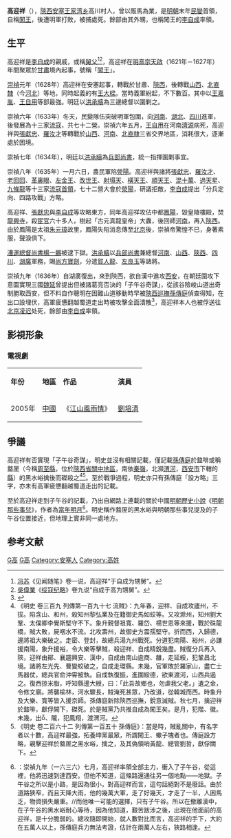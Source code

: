 '''高迎祥'''（{{bd|||1636年||catIdx=G高}}），[[陝西|陝西]][[安塞|安塞]][[坪桥镇|王家湾乡]]高川村人，曾以販馬為業，是[[明朝|明朝]]末年[[民變|民變]]首領，自稱[[闖王|闖王]]，後遭明軍打敗，被捕處死。餘部由其外甥，也稱闖王的[[李自成|李自成]]率領。

== 生平 ==
高迎祥是[[李自成|李自成]]的親戚，或稱[[舅父|舅父]]<ref>[[冯苏|冯苏]]《见闻随笔》卷一说，高迎祥“于自成为甥舅”。</ref><ref>[[吳偉業|吳偉業]]《[[绥寇纪略|绥寇纪略]]》卷九说“自成于高为甥舅”。</ref>，高迎祥在[[明熹宗|明熹宗]][[天启_(明朝)|天啟]]（1621年－1627年）年間聚眾於[[甘肅|甘肅]]境內起事，號稱「[[闖王|闖王]]」。

[[崇禎|崇禎]]元年（1628年）高迎祥在安塞起事，轉戰於甘肅、[[陝西|陝西]]，後轉戰[[山西|山西]]、[[北直隸|北直隸]]（今[[河北|河北]]）等地，同時起義的有[[王大樑|王大樑]]。當時義軍紛起，不下數百。其中以[[王嘉胤|王嘉胤]]、[[王自用|王自用]]等部最強。明廷以[[洪承疇|洪承疇]]為三邊總督以圍剿之。

崇禎六年（1633年）冬天，民變隊伍突破明軍包圍，向[[河南|河南]]、[[湖北|湖北]]、[[四川|四川]]進軍，後發展為十三家[[流寇|流寇]]，共七十二營。崇禎六年五月，[[王自用|王自用]]在河南[[濟源|濟源]]病死，高迎祥與[[張獻忠|張獻忠]]、[[羅汝才|羅汝才]]等轉戰於[[山西|山西]]、[[河南|河南]]、[[北直隸|北直隸]]三省交界地區，消耗很大，逐漸處於困境。

崇禎七年（1634年），明廷以[[洪承疇|洪承疇]]為[[兵部尚書|兵部尚書]]，統一指揮圍剿事宜。

崇禎八年（1635年）一月六日，農民軍陷[[滎陽|滎陽]]。高迎祥與諸將[[張獻忠|張獻忠]]、[[羅汝才|羅汝才]]、[[老回回|老回回]]、[[革裏眼|革裏眼]]、[[左金王|左金王]]、[[改世王|改世王]]、[[射塌天|射塌天]]、[[橫天王|橫天王]]、[[順天王|順天王]]、[[混十萬|混十萬]]、[[過天星|過天星]]、[[九條龍|九條龍]]等十三家[[流寇|流寇]][[首領|首領]]，七十二營大會於[[滎陽|滎陽]]，研議拒敵，[[李自成|李自成]]提出「分兵定向、四路攻戰」方略。

高迎祥、[[張獻忠|張獻忠]]與[[李自成|李自成]]等攻略東方，同年高迎祥攻佔中都[[鳳陽|鳳陽]]，毀皇陵樓殿，焚[[龍興寺|龍興寺]]，殺[[宦官|宦官]]六十多人，樹起「古元真龍皇帝」大纛，後回師[[河南|河南]]，再入[[陝西|陝西]]。由於鳳陽是太祖[[朱元璋|朱元璋]]故里，鳳陽失陷消息傳至[[北京|北京]]後，崇禎帝驚惶不已，身著素服，聲淚俱下。

[[漕運總督|漕運總督]][[尚書|尚書]][[楊一鵬|楊一鵬]]被逮下獄。[[洪承疇|洪承疇]]以[[兵部尚書|兵部尚書]]兼總督[[河南|河南]]、[[山西|山西]]、[[陝西|陝西]]、[[四川|四川]]、[[湖廣|湖廣]]軍務，賜[[尚方寶劍|尚方寶劍]]，分遣[[賀人龍|賀人龍]]、[[左良玉|左良玉]]等諸將。

崇禎九年（1636年）自湖廣復出，來到陝西，欲自漢中進攻[[西安|西安]]，在朝廷圍攻下意圖實現三國[[魏延|魏延]]曾提出但被諸葛亮否決的「子午谷奇謀」，從該谷險峻山道出奇制勝取西安，但不料自作聰明在困難山道移動時早被[[陝西巡撫|陝西巡撫]][[孫傳庭|孫傳庭]]偵查得知，在出口設埋伏，高軍疲憊翻越蜀道走出時被攻擊全面潰散<ref>{{Cite web |url=http://culture.dwnews.com/history/big5/news/2017-07-04/59823547.html |title=多維-闖王高迎祥證明了魏延的錯誤  |accessdate=2018-08-31 |archive-date=2018-08-31 |archive-url=https://web.archive.org/web/20180831072023/http://culture.dwnews.com/history/big5/news/2017-07-04/59823547.html |dead-url=no }}</ref>，高迎祥本人也被俘送往[[顺天府|北京]][[凌迟|凌迟]]处死，餘部由[[李自成|李自成]]率領。

== 影視形象 ==
===電視劇===
{| class="wikitable" 
|-  style="background:cornflowerblue; color:white; text-align:center;"
|'''年份'''||'''地區'''||'''作品'''||'''演員'''
|-
|2005年|| [[中國|中國]]||《[[江山風雨情|江山風雨情]]》|| [[劉培清|劉培清]]
|}

== 爭議 ==
高迎祥有否實現「子午谷奇謀」，明史並沒有相關記載，僅記載[[孫傳庭|孫傳庭]]於盩啡或稱盩厔（今稱[[周至縣|周至縣]]，位於[[陝西省|陝西省]][[渭河平原|關中地區]]，南依[[秦嶺|秦嶺]]，北瀕[[渭河|渭河]]，[[西安市|西安市]]下轄的[[縣|縣]]）的黑水峪擒後而磔殺之<ref>《明史 卷三百九 列傳第一百九十七 流賊》：九年春，迎祥、自成攻廬州，不拔。陷含山、和州，殺知州黎弘業及在籍御史馬如蛟等。又攻滁州，知州劉大鞏、太僕卿李覺斯堅守不下。象升親督祖寬、羅岱、楊世恩等來援，戰於硃龍橋，賊大敗，屍咽水不流。北攻壽州，故御史方震孺堅守。折而西，入歸德，邊將祖大樂破之。走密、登封，故總兵湯九州戰死。分道犯南陽、裕州，必謙援南陽，象升援裕，令大樂等擊賊，殺迎祥、自成精銳幾盡。賊復分兵再入陝，迎祥由鄖、襄趨興安、漢中，自成由南山逾商、雒，走延綏，犯鞏昌北境。諸將左光先、曹變蛟破之，自成走環縣。未幾，官軍敗於羅家山，盡亡士馬器仗，總兵官俞沖霄被執。自成執復振，進圍綏德，欲東渡河，山西兵遏之。復西掠米脂，呼知縣邊大綬，曰：「此吾故鄉也，勿虐我父老。」遺之金，令修文廟。將襲榆林，河水驟長，賊淹死甚眾，乃改道，從韓城而西。時象升及大樂、寬等皆入援京師。孫傳庭新除陝西巡撫，銳意滅賊。秋七月，擒迎祥於盩啡，獻俘闕下，磔死。於是賊黨乃共推自成為闖王矣。是月，犯階、徽。未幾，出、隴，犯鳳翔，渡渭河。</ref><ref>《明史 卷二百六十二 列傳第一百五十 孫傳庭》：當是時，賊亂關中，有名字者以十數，高迎祥最強，拓養坤黨最眾，所謂闖王、蠍子塊者也。傳庭設方略，親擊迎祥於盩厔之黑水峪，擒之，及其偽領哨黃龍、總管劉哲，獻俘闕下。</ref>。至於戰爭過程，明史亦只有孫傳庭「設方略」三字，亦未有高軍疲憊翻越蜀道走出的記載。

至於高迎祥走到子午谷的記載，乃出自網路上連載的關於中國[[明朝|明朝]][[歷史小說|歷史小說]]《[[明朝那些事兒|明朝那些事兒]]》，作者為[[當年明月|當年明月]]<ref>{{Cite web |url=https://hetubook.com/book2/170/4731.html |title=《明朝那些事兒(柒)·大結局 第十七章 奇跡 子午谷》}}：崇禎九年（一六三六）七月，高迎祥率領全部主力，衝入了子午谷，從這裡，他將迅速到達西安。但他不知道，這條路還通往另一個地點——地獄。子午谷之所以是小路，是因為很小，對高迎祥而言，這句話絕對不是廢話。由於道路狹窄，而且天降大雨，他的幾萬大軍，走了好幾天，才走了一半，人困馬乏，物資損失嚴重。//而他唯一可能的選擇，只有子午谷。所以在撤離漢中，在子午谷的黑水峪耐心等待，因為他知道，艱苦跋涉之後，出現在他面前的高迎祥，是十分脆弱的。總攻隨即開始，就人數對比而言，高迎祥的手下，大約在五萬人以上，孫傳庭兵力無法考證，估計在兩萬人左右，狹路相逢。</ref>。明史稱作盩厔的黑水峪與明朝那些事兒提及的子午谷位置接近，但地理上實非同一處地方。

== 参考文献 ==
{{Reflist}}

{{中國民變起事領袖}}

[[Category:明末民变政权君主|G高]]
[[Category:明朝被處決者|G高]]
[[Category:安塞人|Category:安塞人]]
[[Category:高姓|Category:高姓]]